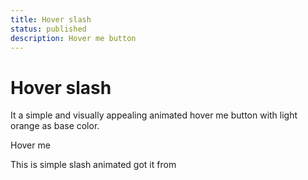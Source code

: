 ```yaml
---
title: Hover slash
status: published
description: Hover me button
---
```


# Hover slash

It a simple and visually appealing animated hover me button with light orange as base color.

<CompPreview name="hover-slash" variants="default">
  Hover me
</CompPreview>

<Note>This is simple slash animated got it from</Note>
